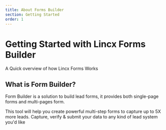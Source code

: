 ```yaml
---
title: About Forms Builder
section: Getting Started
order: 1
---
```


# Getting Started with Lincx Forms Builder

A Quick overview of how Lincx Forms Works

## What is Form Builder?

Form Builder is a solution to build lead forms, it provides both single-page forms and multi-pages form.

This tool will help you create powerful multi-step forms to capture up to 5X more leads. Capture, verify & submit your data to any kind of lead system you'd like
